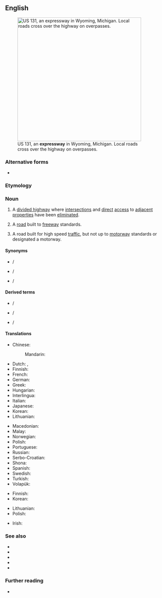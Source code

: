 ==English==
[[File:US 131, M-6, 68th St interchange.jpg|thumb|400px|right|US&nbsp;131, an '''expressway''' in Wyoming, Michigan. Local roads cross over the highway on overpasses.]]

===Alternative forms===
* {{alter|en|expy||contraction}}

===Etymology===
{{compound|en|express|way}}

===Noun===
{{en-noun}}

# {{lb|en|parts of the|_|US}} A [[divided highway]] where [[intersection]]s and [[direct]] [[access]] to [[adjacent]] [[properties]] have been [[eliminated]].
# {{lb|en|Canada|parts of the US|Malaysia|Singapore}} A [[road]] built to [[freeway]] standards.
# {{lb|en|New Zealand}} A road built for high speed [[traffic]], but not up to [[motorway]] standards or designated a motorway.

====Synonyms====
{{qualifier|abbreviations}}
* {{l|en|ewy}} / {{l|en|ewy.}}
* {{l|en|expy}} / {{l|en|expy.}}
* {{l|en|expwy}} / {{l|en|expwy.}}

====Derived terms====
{{gloss|abbreviations}}
* {{l|en|ewy}} / {{l|en|ewy.}}
* {{l|en|expy}} / {{l|en|expy.}}
* {{l|en|expwy}} / {{l|en|expwy.}}

====Translations====
{{trans-top|US: divided highway}}
* Chinese:
*: Mandarin: {{t+|cmn|高速公路|tr=gāosùgōnglù|sc=Hani}}
* Dutch: {{t|nl|expressweg}}, {{t+|nl|snelweg}}
* Finnish: {{t+|fi|moottoriliikennetie}}
* French: {{t+|fr|autoroute|f}}
* German: {{t+|de|Autobahn}}
* Greek: {{t+|el|αυτοκινητόδρομος|m}}
* Hungarian: {{t+|hu|autópálya}}
* Interlingua: {{t|ia|autostrata}}
* Italian: {{t+|it|superstrada}}
* Japanese: {{t+|ja|高速道路|tr=[[こうそくどうろ]], kōsoku-dōro}}
* Korean: {{t+|ko|고속도로|tr=[高速道路] gosokdoro}}
* Lithuanian: {{t+|lt|greitkelis}}
{{trans-mid}}
* Macedonian: {{t|mk|автопат}}
* Malay: {{t|ms|lebuh raya}}
* Norwegian: {{t+|no|motorvei}}
* Polish: {{t+|pl|autostrada|f}}
* Portuguese: {{t+|pt|auto-estrada}}
* Russian: {{t+|ru|автомагистра́ль}}
* Serbo-Croatian: {{t+|sh|autocesta}}
* Shona: {{t|sn|marodi}}
* Spanish: {{t+|es|autopista}}
* Swedish: {{t+|sv|motorväg}}
* Turkish: {{t+|tr|otoyol}}
* Volapük: {{t|vo|motoraveg}}
{{trans-bottom}}

{{trans-see|freeway}}

{{trans-top|NZ: high speed road, not built to freeway standards}}
* Finnish: {{t+|fi|moottoriliikennetie}}
* Korean: {{t|ko|고속화도로|sc=Kore}}
{{trans-mid}}
* Lithuanian: {{t+|lt|greitkelis}}
* Polish: {{t+|pl|droga ekspresowa|f}}
{{trans-bottom}}

{{checktrans-top}}
* Irish: {{t-check|ga|luasbhealach|m}}
{{trans-mid}}
{{trans-bottom}}

===See also===
* {{l|en|autoroute}}
* {{l|en|carriageway}}
* {{l|en|freeway}}
* {{l|en|highway}}
* {{l|en|motorway}}

===Further reading===
* {{pedia}}

{{topics|en|Roads}}